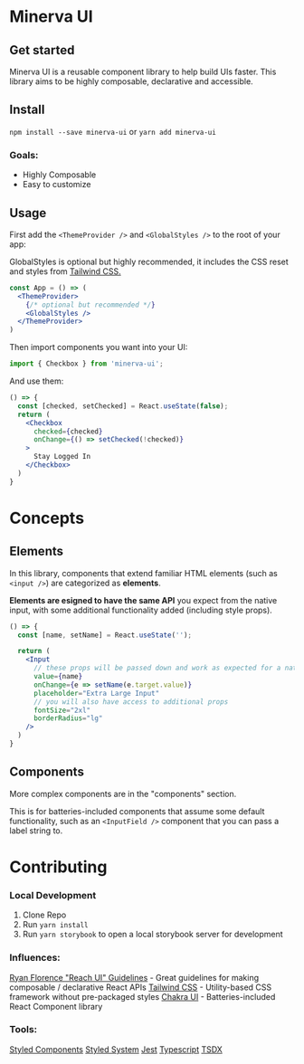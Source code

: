 <Meta title=" Overview|Getting Started" />

# Minerva UI

## Get started

Minerva UI is a reusable component library to help build UIs faster. This library aims to be highly composable, declarative and accessible.

## Install
`npm install --save minerva-ui`
or
`yarn add minerva-ui`

### Goals:
- Highly Composable
- Easy to customize

## Usage

First add the `<ThemeProvider />` and `<GlobalStyles />` to the root of your app:

GlobalStyles is optional but highly recommended, it includes the CSS reset and styles from [Tailwind CSS.](https://tailwindcss.com/docs/preflight)

```jsx live=false
const App = () => (
  <ThemeProvider>
    {/* optional but recommended */}
    <GlobalStyles />
  </ThemeProvider>
)
```

Then import components you want into your UI:

```js
import { Checkbox } from 'minerva-ui';
```

And use them:

```jsx
() => {
  const [checked, setChecked] = React.useState(false);
  return (
    <Checkbox
      checked={checked}
      onChange={() => setChecked(!checked)}
    >
      Stay Logged In
    </Checkbox>
  )
}
```

# Concepts
## Elements
In this library, components that extend familiar HTML elements (such as `<input />`) are categorized as **elements**.

**Elements are esigned to have the same API** you expect from the native input, with some additional functionality added (including style props).

```jsx
() => {
  const [name, setName] = React.useState('');

  return (
    <Input
      // these props will be passed down and work as expected for a native HTML input
      value={name}
      onChange={e => setName(e.target.value)}
      placeholder="Extra Large Input"
      // you will also have access to additional props
      fontSize="2xl"
      borderRadius="lg"
    />
  )
}
```

## Components
More complex components are in the "components" section.

This is for batteries-included components that assume some default functionality, such as an `<InputField />` component that you can pass a label string to.

# Contributing

### Local Development

1. Clone Repo
2. Run `yarn install`
3. Run `yarn storybook` to open a local storybook server for development

### Influences:

[Ryan Florence "Reach UI" Guidelines](https://gist.github.com/ryanflorence/e5c794e6093d16a69fa88d2112a292f7) - Great guidelines for making composable / declarative React APIs
[Tailwind CSS](https://tailwindcss.com/) - Utility-based CSS framework without pre-packaged styles
[Chakra UI](https://chakra-ui.com/) - Batteries-included React Component library

### Tools:
[Styled Components](https://styled-components.com/)
[Styled System](https://styled-system.com/)
[Jest](https://jestjs.io/)
[Typescript](https://www.typescriptlang.org/)
[TSDX](https://github.com/jaredpalmer/tsdx)